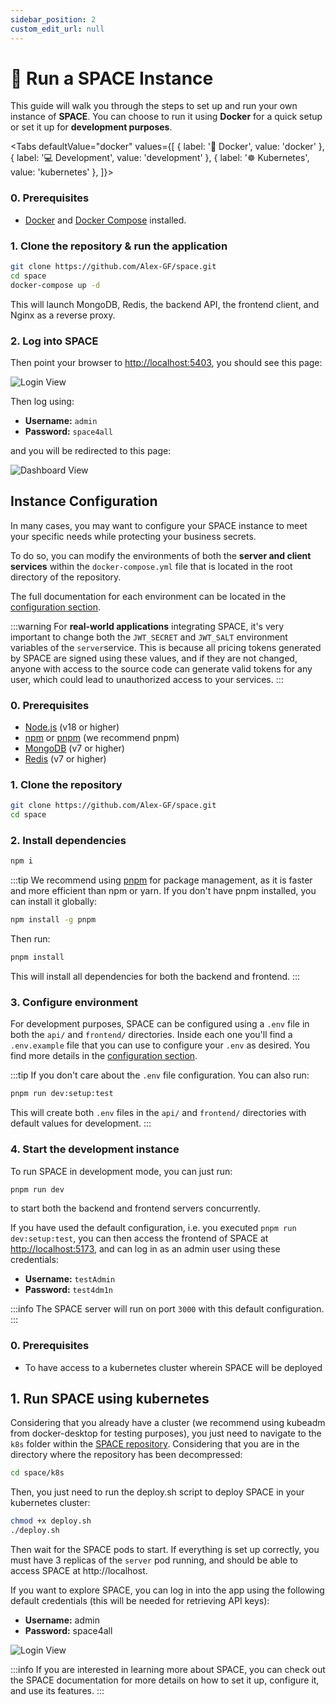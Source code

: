 ```yaml
---
sidebar_position: 2
custom_edit_url: null
---
```



# 🚀 Run a SPACE Instance

This guide will walk you through the steps to set up and run your own instance of **SPACE**. You can choose to run it using **Docker** for a quick setup or set it up for **development purposes**.

<Tabs
  defaultValue="docker"
  values={[
    { label: '🐳 Docker', value: 'docker' },
    { label: '💻 Development', value: 'development' },
    { label: '☸️ Kubernetes', value: 'kubernetes' },
  ]}>

<TabItem value="docker">

### 0. Prerequisites

   - [Docker](https://www.docker.com/) and [Docker Compose](https://docs.docker.com/compose/) installed.

### 1. Clone the repository & run the application

```sh
git clone https://github.com/Alex-GF/space.git
cd space
docker-compose up -d
```

This will launch MongoDB, Redis, the backend API, the frontend client, and Nginx as a reverse proxy.

### 2. Log into SPACE

Then point your browser to [http://localhost:5403](http://localhost:5403), you should see this page:

![Login View](../../../static/img/space/user-guides/login-view.png)

Then log using:

- **Username:** `admin`
- **Password:** `space4all`

and you will be redirected to this page:

![Dashboard View](../../../static/img/space/user-guides/dashboard-view.png)

## Instance Configuration

In many cases, you may want to configure your SPACE instance to meet your specific needs while protecting your business secrets.

To do so, you can modify the environments of both the **server and client services** within the `docker-compose.yml` file that is located in the root directory of the repository.

The full documentation for each environment can be located in the [configuration section](../space-config.mdx).

:::warning
For **real-world applications** integrating SPACE, it's very important to change both the `JWT_SECRET` and `JWT_SALT` environment variables of the `server`service. This is because all pricing tokens generated by SPACE are signed using these values, and if they are not changed, anyone with access to the source code can generate valid tokens for any user, which could lead to unauthorized access to your services.
:::

</TabItem>

<TabItem value="development">

### 0. Prerequisites

   - [Node.js](https://nodejs.org/en/) (v18 or higher)
   - [npm](https://www.npmjs.com/) or [pnpm](https://pnpm.io/) (we recommend pnpm)
   - [MongoDB](https://www.mongodb.com/) (v7 or higher)
   - [Redis](https://redis.io/) (v7 or higher)

### 1. Clone the repository

```sh
git clone https://github.com/Alex-GF/space.git
cd space
```

### 2. Install dependencies

```sh
npm i
```

:::tip
We recommend using [pnpm](https://pnpm.io/) for package management, as it is faster and more efficient than npm or yarn. If you don't have pnpm installed, you can install it globally:

```sh
npm install -g pnpm
```

Then run:

```sh
pnpm install
```

This will install all dependencies for both the backend and frontend.
:::

### 3. Configure environment

For development purposes, SPACE can be configured using a `.env` file in both the `api/` and `frontend/` directories. Inside each one you'll find a `.env.example` file that you can use to configure your `.env` as desired. You find more details in the [configuration section](../space-config.mdx).

:::tip
If you don't care about the `.env` file configuration. You can also run:

```sh
pnpm run dev:setup:test
```

This will create both `.env` files in the `api/` and `frontend/` directories with default values for development.
:::

### 4. Start the development instance

To run SPACE in development mode, you can just run:

```sh
pnpm run dev
```

to start both the backend and frontend servers concurrently.

If you have used the default configuration, i.e. you executed `pnpm run dev:setup:test`, you can then access the frontend of SPACE at [http://localhost:5173](http://localhost:5173), and can log in as an admin user using these credentials:

- **Username:** `testAdmin`
- **Password:** `test4dm1n`

:::info
The SPACE server will run on port `3000` with this default configuration.
:::

</TabItem>

<TabItem value="kubernetes">

### 0. Prerequisites

- To have access to a kubernetes cluster wherein SPACE will be deployed

## 1. Run SPACE using kubernetes

Considering that you already have a cluster (we recommend using kubeadm from docker-desktop for testing purposes), you just need to navigate to the `k8s` folder within the [SPACE repository](https://github.com/Alex-GF/space). Considering that you are in the directory where the repository has been decompressed:

```bash
cd space/k8s
```

Then, you just need to run the deploy.sh script to deploy SPACE in your kubernetes cluster:

```bash
chmod +x deploy.sh
./deploy.sh
```

Then wait for the SPACE pods to start. If everything is set up correctly, you must have 3 replicas of the `server` pod running, and should be able to access SPACE at http://localhost.

If you want to explore SPACE, you can log in into the app using the following default credentials (this will be needed for retrieving API keys):

- **Username:** admin
- **Password:** space4all

![Login View](../../../static/img/space/user-guides/login-view.png)

:::info
If you are interested in learning more about SPACE, you can check out the SPACE documentation for more details on how to set it up, configure it, and use its features.
:::

</TabItem>

 </Tabs>

